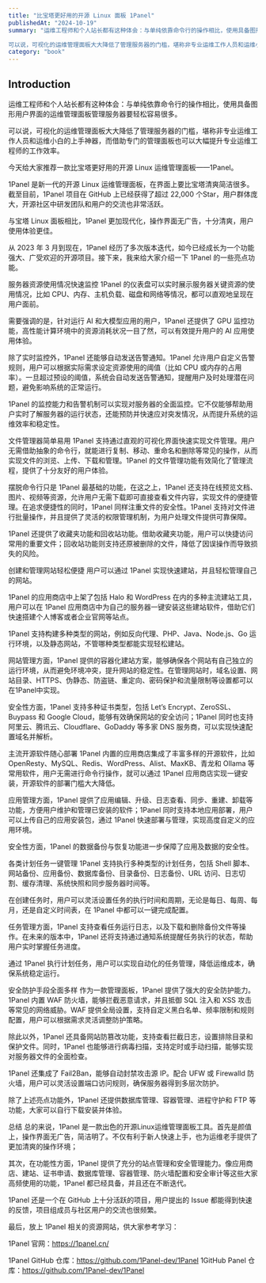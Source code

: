 ```yaml
---
title: "比宝塔更好用的开源 Linux 面板 1Panel"
publishedAt: "2024-10-19"
summary: "运维工程师和个人站长都有这种体会：与单纯依靠命令行的操作相比，使用具备图形用户界面的运维管理面板管理服务器要轻松容易很多。

可以说，可视化的运维管理面板大大降低了管理服务器的门槛，堪称非专业运维工作人员和运维小白的上手神器，而借助专门的管理面板也可以大幅提升专业运维工程师的工作效率。"
category: "book"
---
```

## Introduction

运维工程师和个人站长都有这种体会：与单纯依靠命令行的操作相比，使用具备图形用户界面的运维管理面板管理服务器要轻松容易很多。

可以说，可视化的运维管理面板大大降低了管理服务器的门槛，堪称非专业运维工作人员和运维小白的上手神器，而借助专门的管理面板也可以大幅提升专业运维工程师的工作效率。

今天给大家推荐一款比宝塔更好用的开源 Linux 运维管理面板——1Panel。

1Panel 是新一代的开源 Linux 运维管理面板，在界面上要比宝塔清爽简洁很多。截至目前，1Panel 项目在 GitHub 上已经获得了超过 22,000 个Star，用户群体庞大，开源社区中研发团队和用户的交流也非常活跃。



与宝塔 Linux 面板相比，1Panel 更加现代化，操作界面无广告，十分清爽，用户使用体验更佳。

从 2023 年 3 月到现在，1Panel 经历了多次版本迭代，如今已经成长为一个功能强大、广受欢迎的开源项目。接下来，我来给大家介绍一下 1Panel 的一些亮点功能。

服务器资源使用情况快速监控
1Panel 的仪表盘可以实时展示服务器关键资源的使用情况，比如 CPU、内存、主机负载、磁盘和网络等情况，都可以直观地呈现在用户面前。

需要强调的是，针对运行 AI 和大模型应用的用户，1Panel 还提供了 GPU 监控功能，高性能计算环境中的资源消耗状况一目了然，可以有效提升用户的 AI 应用使用体验。

除了实时监控外，1Panel 还能够自动发送告警通知。1Panel 允许用户自定义告警规则，用户可以根据实际需求设定资源使用的阈值（比如 CPU 或内存的占用率）。一旦超过预设的阈值，系统会自动发送告警通知，提醒用户及时处理潜在问题，避免影响系统的正常运行。

1Panel 的监控能力和告警机制可以实现对服务器的全面监控。它不仅能够帮助用户实时了解服务器的运行状态，还能预防并快速应对突发情况，从而提升系统的运维效率和稳定性。



文件管理器简单易用
1Panel 支持通过直观的可视化界面快速实现文件管理。用户无需借助抽象的命令行，就能进行复制、移动、重命名和删除等常见的操作，从而实现文件的浏览、上传、下载和管理。1Panel 的文件管理功能有效简化了管理流程，提供了十分友好的用户体验。

摆脱命令行只是 1Panel 最基础的功能，在这之上，1Panel 还支持在线预览文档、图片、视频等资源，允许用户无需下载即可直接查看文件内容，实现文件的便捷管理。在追求便捷性的同时，1Panel 同样注重文件的安全性。1Panel 支持对文件进行批量操作，并且提供了灵活的权限管理机制，为用户处理文件提供可靠保障。

1Panel 还提供了收藏夹功能和回收站功能。借助收藏夹功能，用户可以快捷访问常用的重要文件；回收站功能则支持还原被删除的文件，降低了因误操作而导致损失的风险。



创建和管理网站轻松便捷
用户可以通过 1Panel 实现快速建站，并且轻松管理自己的网站。

1Panel 的应用商店中上架了包括 Halo 和 WordPress 在内的多种主流建站工具，用户可以在 1Panel 应用商店中为自己的服务器一键安装这些建站软件，借助它们快速搭建个人博客或者企业官网等站点。

1Panel 支持构建多种类型的网站，例如反向代理、PHP、Java、Node.js、Go 运行环境，以及静态网站，不管哪种类型都能实现轻松建站。

网站管理方面，1Panel 提供的容器化建站方案，能够确保各个网站有自己独立的运行环境，从而避免环境冲突，提升网站的稳定性。在管理网站时，域名设置、网站目录、HTTPS、伪静态、防盗链、重定向、密码保护和流量限制等设置都可以在1Panel中实现。

安全性方面，1Panel 支持多种证书类型，包括 Let’s Encrypt、ZeroSSL、Buypass 和 Google Cloud，能够有效确保网站的安全访问；1Panel 同时也支持阿里云、腾讯云、Cloudflare、GoDaddy 等多家 DNS 服务商，可以实现快速配置域名并解析。



主流开源软件随心部署
1Panel 内置的应用商店集成了丰富多样的开源软件，比如 OpenResty、MySQL、Redis、WordPress、Alist、MaxKB、青龙和 Ollama 等常用软件，用户无需进行命令行操作，就可以通过 1Panel 应用商店实现一键安装，开源软件的部署门槛大大降低。

应用管理方面，1Panel 提供了应用编辑、升级、日志查看、同步、重建、卸载等功能，方便用户维护和管理已安装的软件；1Panel 同时支持本地应用部署，用户可以上传自己的应用安装包，通过 1Panel 快速部署与管理，实现高度自定义的应用环境。

安全性方面，1Panel 的数据备份与恢复功能进一步保障了应用及数据的安全性。



各类计划任务一键管理
1Panel 支持执行多种类型的计划任务，包括 Shell 脚本、网站备份、应用备份、数据库备份、目录备份、日志备份、URL 访问、日志切割、缓存清理、系统快照和同步服务器时间等。

在创建任务时，用户可以灵活设置任务的执行时间和周期，无论是每日、每周、每月，还是自定义时间表，在 1Panel 中都可以一键完成配置。

任务管理方面，1Panel 支持查看任务运行日志，以及下载和删除备份文件等操作。在未来的版本中，1Panel 还将支持通过通知系统提醒任务执行的状态，帮助用户实时掌握任务进度。

通过 1Panel 执行计划任务，用户可以实现自动化的任务管理，降低运维成本，确保系统稳定运行。



安全防护手段全面多样
作为一款管理面板，1Panel 提供了强大的安全防护能力。1Panel 内置 WAF 防火墙，能够拦截恶意请求，并且抵御 SQL 注入和 XSS 攻击等常见的网络威胁。WAF 提供全局设置，支持自定义黑白名单、频率限制和规则配置，用户可以根据需求灵活调整防护策略。

除此以外，1Panel 还具备网站防篡改功能，支持查看拦截日志，设置排除目录和保护文件。同时，1Panel 也能够进行病毒扫描，支持定时或手动扫描，能够实现对服务器文件的全面检查。

1Panel 还集成了 Fail2Ban，能够自动封禁攻击源 IP。配合 UFW 或 Firewalld 防火墙，用户可以灵活设置端口访问规则，确保服务器得到多层次防护。



除了上述亮点功能外，1Panel 还提供数据库管理、容器管理、进程守护和 FTP 等功能，大家可以自行下载安装并体验。

总结
总的来说，1Panel 是一款出色的开源Linux运维管理面板工具。首先是颜值上，操作界面无广告，简洁明了。不仅有利于新人快速上手，也为运维老手提供了更加清爽的操作环境；

其次，在功能性方面，1Panel 提供了充分的站点管理和安全管理能力。像应用商店、建站、证书申请、数据库管理、容器管理、防火墙配置和安全审计等这些大家高频使用的功能，1Panel 都已经具备，并且还在不断迭代。

1Panel 还是一个在 GitHub 上十分活跃的项目，用户提出的 Issue 都能得到快速的反馈，项目组成员与社区用户的交流也很频繁。

最后，放上 1Panel 相关的资源网站，供大家参考学习：

1Panel 官网：https://1panel.cn/

1Panel GitHub 仓库：https://github.com/1Panel-dev/1Panel
1GitHub Panel 仓库：https://github.com/1Panel-dev/1Panel
